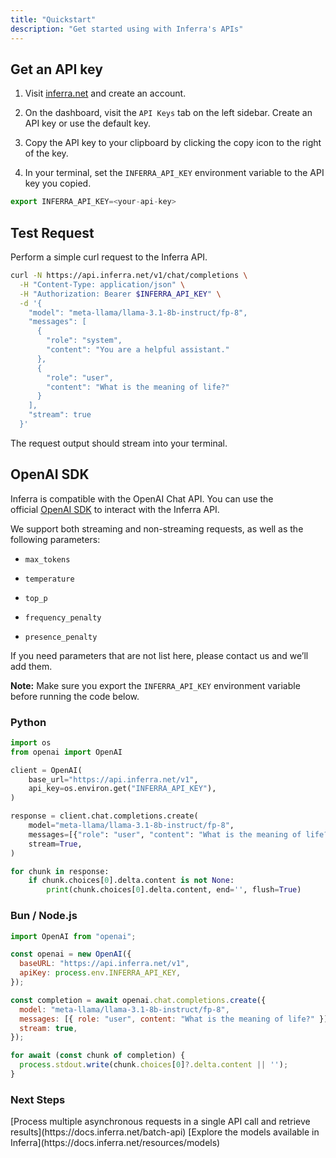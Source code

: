 ```yaml
---
title: "Quickstart"
description: "Get started using with Inferra's APIs"
---
```


## Get an API key

1. Visit [inferra.net](https://inferra.net/) and create an account.

2. On the dashboard, visit the `API Keys` tab on the left sidebar. Create an API key or use the default key.

3. Copy the API key to your clipboard by clicking the copy icon to the right of the key.

4. In your terminal, set the `INFERRA_API_KEY` environment variable to the API key you copied.

```javascript
export INFERRA_API_KEY=<your-api-key>
```

## Test Request

Perform a simple curl request to the Inferra API.

```bash
curl -N https://api.inferra.net/v1/chat/completions \
  -H "Content-Type: application/json" \
  -H "Authorization: Bearer $INFERRA_API_KEY" \
  -d '{
    "model": "meta-llama/llama-3.1-8b-instruct/fp-8",
    "messages": [
      {
        "role": "system",
        "content": "You are a helpful assistant."
      },
      {
        "role": "user",
        "content": "What is the meaning of life?"
      }
    ],
    "stream": true
  }'
```

The request output should stream into your terminal.

## OpenAI SDK

Inferra is compatible with the OpenAI Chat API. You can use the official [OpenAI SDK](https://platform.openai.com/docs/libraries) to interact with the Inferra API.

We support both streaming and non-streaming requests, as well as the following parameters:

* `max_tokens`

* `temperature`

* `top_p`

* `frequency_penalty`

* `presence_penalty`

If you need parameters that are not list here, please contact us and we’ll add them.

**Note:** Make sure you export the `INFERRA_API_KEY` environment variable before running the code below.

### [​](https://docs.inferra.net/quickstart#python)&#xA;Python

```python
import os
from openai import OpenAI

client = OpenAI(
    base_url="https://api.inferra.net/v1",
    api_key=os.environ.get("INFERRA_API_KEY"),
)

response = client.chat.completions.create(
    model="meta-llama/llama-3.1-8b-instruct/fp-8",
    messages=[{"role": "user", "content": "What is the meaning of life?"}],
    stream=True,
)

for chunk in response:
    if chunk.choices[0].delta.content is not None:
        print(chunk.choices[0].delta.content, end='', flush=True)
```

### Bun / Node.js

```javascript
import OpenAI from "openai";

const openai = new OpenAI({
  baseURL: "https://api.inferra.net/v1",
  apiKey: process.env.INFERRA_API_KEY,
});

const completion = await openai.chat.completions.create({
  model: "meta-llama/llama-3.1-8b-instruct/fp-8",
  messages: [{ role: "user", content: "What is the meaning of life?" }],
  stream: true,
});

for await (const chunk of completion) {
  process.stdout.write(chunk.choices[0]?.delta.content || '');
}
```

### Next Steps

<CardGroup cols={2}>
  <Card title="Batch Processing" icon="list-check" href="/batch-api">
    [Process multiple asynchronous requests in a single API call and retrieve results](https://docs.inferra.net/batch-api)
  </Card>

  <Card title="View Models" icon="wand-magic-sparkles" href="/resources/models">
    [Explore the models available in Inferra](https://docs.inferra.net/resources/models)
  </Card>
</CardGroup>
